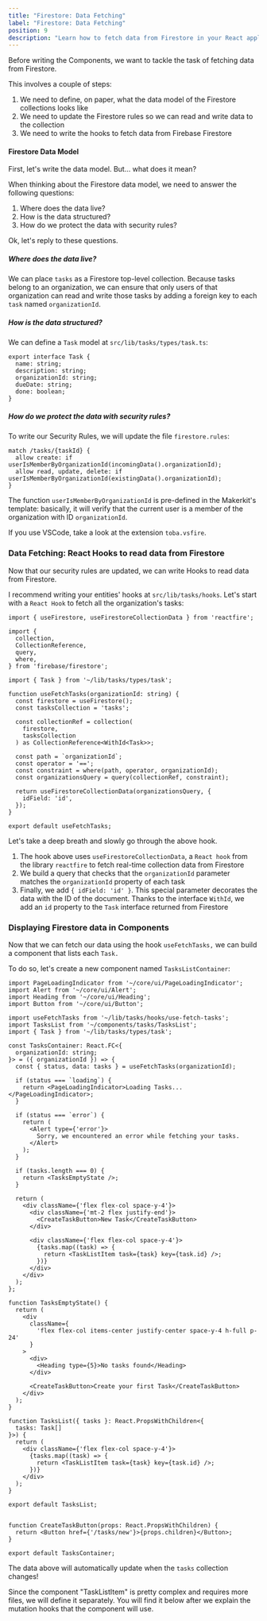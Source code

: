 ```yaml
---
title: "Firestore: Data Fetching"
label: "Firestore: Data Fetching"
position: 9
description: "Learn how to fetch data from Firestore in your React applications."
---
```


Before writing the Components, we want to tackle the task of fetching data from Firestore.

This involves a couple of steps:

1. We need to define, on paper, what the data model of the Firestore collections looks like
2. We need to update the Firestore rules so we can read and write data to the collection
3. We need to write the hooks to fetch data from Firebase Firestore

#### Firestore Data Model

First, let's write the data model. But... what does it mean?

When thinking about the Firestore data model, we need to answer the following questions:

1. Where does the data live?
2. How is the data structured?
3. How do we protect the data with security rules?

Ok, let's reply to these questions.

##### Where does the data live?

We can place `tasks` as a Firestore top-level collection. Because tasks belong to an organization, we can ensure that only users of that organization can read and write those tasks by adding a foreign key to each `task` named `organizationId`.

##### How is the data structured?

We can define a `Task` model at `src/lib/tasks/types/task.ts`:

```tsx title="src/lib/tasks/types/task.ts"
export interface Task {
  name: string;
  description: string;
  organizationId: string;
  dueDate: string;
  done: boolean;
}
```

##### How do we protect the data with security rules?

To write our Security Rules, we will update the file `firestore.rules`:

```
match /tasks/{taskId} {
  allow create: if userIsMemberByOrganizationId(incomingData().organizationId);
  allow read, update, delete: if userIsMemberByOrganizationId(existingData().organizationId);
}
```

The function `userIsMemberByOrganizationId` is pre-defined in the Makerkit's template: basically, it will verify that the current user is a member of the organization with ID `organizationId`.

If you use VSCode, take a look at the extension `toba.vsfire`.

### Data Fetching: React Hooks to read data from Firestore

Now that our security rules are updated, we can write Hooks to read data from Firestore.

I recommend writing your entities' hooks at `src/lib/tasks/hooks`. Let's start with a `React Hook` to fetch all the organization's tasks:

```tsx title="src/lib/tasks/hooks/use-fetch-tasks.ts"
import { useFirestore, useFirestoreCollectionData } from 'reactfire';

import {
  collection,
  CollectionReference,
  query,
  where,
} from 'firebase/firestore';

import { Task } from '~/lib/tasks/types/task';

function useFetchTasks(organizationId: string) {
  const firestore = useFirestore();
  const tasksCollection = 'tasks';

  const collectionRef = collection(
    firestore,
    tasksCollection
  ) as CollectionReference<WithId<Task>>;

  const path = `organizationId`;
  const operator = '==';
  const constraint = where(path, operator, organizationId);
  const organizationsQuery = query(collectionRef, constraint);

  return useFirestoreCollectionData(organizationsQuery, {
    idField: 'id',
  });
}

export default useFetchTasks;
```

Let's take a deep breath and slowly go through the above hook.

1. The hook above uses `useFirestoreCollectionData`, a `React hook` from the library `reactfire` to fetch real-time collection data from Firestore
2. We build a query that checks that the `organizationId` parameter matches the `organizationId` property of each task
3. Finally, we add `{ idField: 'id' }`. This special parameter decorates the data with the ID of the document. Thanks to the interface `WithId`, we add an `id` property to the `Task` interface returned from Firestore

### Displaying Firestore data in Components

Now that we can fetch our data using the hook `useFetchTasks,` we can build a component that lists each `Task.`

To do so, let's create a new component named `TasksListContainer`:

```tsx title="components/tasks/TasksListContainer.tsx"
import PageLoadingIndicator from '~/core/ui/PageLoadingIndicator';
import Alert from '~/core/ui/Alert';
import Heading from '~/core/ui/Heading';
import Button from '~/core/ui/Button';

import useFetchTasks from '~/lib/tasks/hooks/use-fetch-tasks';
import TasksList from '~/components/tasks/TasksList';
import { Task } from '~/lib/tasks/types/task';

const TasksContainer: React.FC<{
  organizationId: string;
}> = ({ organizationId }) => {
  const { status, data: tasks } = useFetchTasks(organizationId);

  if (status === `loading`) {
    return <PageLoadingIndicator>Loading Tasks...</PageLoadingIndicator>;
  }

  if (status === `error`) {
    return (
      <Alert type={'error'}>
        Sorry, we encountered an error while fetching your tasks.
      </Alert>
    );
  }

  if (tasks.length === 0) {
    return <TasksEmptyState />;
  }

  return (
    <div className={'flex flex-col space-y-4'}>
      <div className={'mt-2 flex justify-end'}>
        <CreateTaskButton>New Task</CreateTaskButton>
      </div>

      <div className={'flex flex-col space-y-4'}>
        {tasks.map((task) => {
          return <TaskListItem task={task} key={task.id} />;
        })}
      </div>
    </div>
  );
};

function TasksEmptyState() {
  return (
    <div
      className={
        'flex flex-col items-center justify-center space-y-4 h-full p-24'
      }
    >
      <div>
        <Heading type={5}>No tasks found</Heading>
      </div>

      <CreateTaskButton>Create your first Task</CreateTaskButton>
    </div>
  );
}

function TasksList({ tasks }: React.PropsWithChildren<{
  tasks: Task[]
}>) {
  return (
    <div className={'flex flex-col space-y-4'}>
      {tasks.map((task) => {
        return <TaskListItem task={task} key={task.id} />;
      })}
    </div>
  );
}

export default TasksList;


function CreateTaskButton(props: React.PropsWithChildren) {
  return <Button href={'/tasks/new'}>{props.children}</Button>;
}

export default TasksContainer;
```

The data above will automatically update when the `tasks` collection changes!

<Alert type="warn">
  Since the component "TaskListItem" is pretty complex and requires more files, we will define it separately. You will find it below after we explain the mutation hooks that the component will use.
</Alert>
